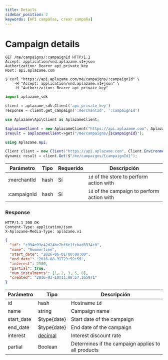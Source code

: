 ```yaml
---
title: Details
sidebar_position: 2
keywords: [API campañas, crear campaña]
---
```


# Campaign details

<Tabs>
  <TabItem value="http" label="http">

```http
GET /me/campaigns/:campaignId HTTP/1.1
Accept: application/vnd.aplazame.v1+json
Authorization: Bearer api_private_key
Host: api.aplazame.com
```
  </TabItem>
  <TabItem value="shell" label="shell">

```shell
$ curl "https://api.aplazame.com/me/campaigns/:campaignId" \
    -H "Accept: application/vnd.aplazame.v1+json" \
    -H "Authorization: Bearer api_private_key"
```
  </TabItem>
  <TabItem value="python" label="python">

```python
import aplazame_sdk

client = aplazame_sdk.Client('api_private_key')
response = client.get_campaign(':merchantId', ':campaignId')
```
  </TabItem>
  <TabItem value="php" label="php">

```php
use Aplazame\Api\Client as AplazameClient;

$aplazameClient = new AplazameClient("https://api.aplazame.com", AplazameClient::ENVIRONMENT_PRODUCTION, "api_private_key");
$result = $aplazameClient->get("/me/campaigns/{$campaignId}");
```
  </TabItem>
  <TabItem value="c" label="C#">

```cs
using Aplazame.Api;

Client client = new Client("https://api.aplazame.com", Client.EnvironmentProduction, "api_private_key");
dynamic result = client.Get($"/me/campaigns/{campaignId}");
```
  </TabItem>
</Tabs>

|<t id="table.parameter">Parámetro</t> | <t id="table.type">Tipo</t> | <t id="table.required">Requerido</t> | <t id="table.description">Descripción</t>|
|---------|---------|---------|---------|
:merchantId | hash | <t id="table.yes">Sí</t> | `id` of the store to perform action with
:campaignId | hash | <t id="table.yes">Sí</t> | `id` of the campaign to perform action with

 ### Response

```http
HTTP/1.1 200 OK
Content-Type: application/json
X-Aplazame-Media-Type: aplazame.v1
```
```json
{
  "id": "c994e03e42d24be7bf6e1fcbad3334c0",
  "name": "Summertime",
  "start_date": "2016-06-01T00:00:00",
  "end_date": "2016-08-31T23:59:59",
  "interest": 2500,
  "partial": true,
  "num_instalments": [1, 2, 3, 5, 8],
  "created": "2016-03-10T11:08:57.265971"
}
```

|<t id="table.parameter">Parámetro</t> | <t id="table.type">Tipo</t> | <t id="table.description">Descripción</t>|
|---------|---------|---------|
id | hash | Hostname `id`
name | string | Campaign name
start_date | $type{date} | Start date of the campaign
end_date | $type{date} | End date of the campaign
interest | [decimal](../api-reference/#decimals) | Interest discount rate
partial | Boolean | Determines if the campaign applies to all products
